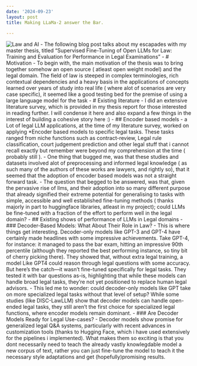```yaml
---
date: '2024-09-23'
layout: post
title: Making LLaMa-2 answer the Bar.

---
```


![Law and AI](/home/rean/Desktop/ReanFernandes.github.io/assets/courtroom.jpeg)
- The following blog post talks about my escapades with my master thesis, titled "Supervised Fine-Tuning of Open LLMs for Law: Training and Evaluation for Performance in Legal Examinations"
- # Motivation
- To begin with, the main motivation of the thesis was to bring together somehow an open source ( atleast open weight model) and the legal domain. The field of law is steeped in complex terminologies, rich contextual dependencies and a heavy basis in the applications of concepts learned over years of study into real life ( where alot of scenarios are very case specific), it seemed like a good testing bed for the premise of using a large language model for the task
- # Existing literature
- I did an extensive literature survey, which is provided in my thesis report for those interested in reading further. I will condense it here and also expand a few things in the interest of building a cohesive story here :)
- ## Encoder based models
	- a Lot of legal LLM applications, at the time of my literature survey, worked on applying *Encoder based models to specific legal tasks. These tasks ranged from niche functions such as contract-review, Legal rule classification, court judgement prediction and other legal stuff that i cannot recall exactly but remember were beyond my comprehension at the time ( probably still ).
	- One thing that bugged me, was that these studies and datasets involved alot of preprocessing and informed legal knowledge ( as such many of the authors of these works are lawyers, and rightly so), that it seemed that the adoption of encoder based models was not a straight forward task.
	- The question that begged to be answered, was that, given the pervasive rise of llms, and their adoption into so many different purpose that already signified their extreme potential for generalising to tasks with simple, accessible and well established fine-tuning methods ( thanks majorly in part to huggingface libraries, atleast in my project); could LLMs be fine-tuned with a fraction of the effort to perform well in the legal domain?
- ## Existing shows of performance of LLMs in Legal domains
	- ### Decoder-Based Models: What About Their Role in Law?
		- This is where things get interesting. Decoder-only models like GPT-3 and GPT-4 have certainly made headlines with some impressive achievements. Take GPT-4, for instance: it managed to pass the bar exam, hitting an impressive 90th percentile (although they reported the best performing instance, so tiny bit of cherry picking there). They showed that, without extra legal training, a model Like GPT4 could reason through legal questions with some accuracy. But here's the catch—it wasn't fine-tuned specifically for legal tasks. They tested it with bar questions as-is, highlighting that while these models can handle broad legal tasks, they’re not yet positioned to replace human legal advisors.
		- This led me to wonder: could decoder-only models like GPT take on more specialized legal tasks without that level of setup? While some studies (like DISC-LawLLM) show that decoder models can handle open-ended legal tasks, they still aren’t the first choice for specialized legal functions, where encoder models remain dominant.
	- ### Are Decoder Models Ready for Legal Use-cases?
		- Decoder models show promise for generalized legal Q&A systems, particularly with recent advances in customization tools (thanks to Hugging Face, which i have used extensively for the pipelines i implemented). What makes them so exciting is that you dont necessarily need to teach the already vastly knowlegdable model a new corpus of text, rather you can just fine-tune the model to teach it the necessary style adaptations and get (hopefully)promising results.
